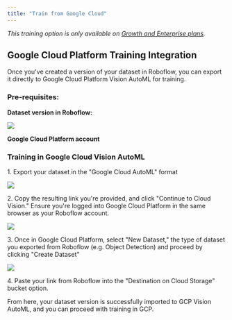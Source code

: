 ```yaml
---
title: "Train from Google Cloud"
---
```


_This training option is only available on_ [_Growth and Enterprise plans_](https://roboflow.com/pricing)_._

## Google Cloud Platform Training Integration

Once you've created a version of your dataset in Roboflow, you can export it directly to Google Cloud Platform Vision AutoML for training.

### Pre-requisites:

**Dataset version in Roboflow:**

![](/images/train/image.png)

**Google Cloud Platform account**

### Training in Google Cloud Vision AutoML

1\. Export your dataset in the "Google Cloud AutoML" format

![](/images/train/image.png)

2\. Copy the resulting link you're provided, and click "Continue to Cloud Vision." Ensure you're logged into Google Cloud Platform in the same browser as your Roboflow account.

![](/images/train/image.png)

3\. Once in Google Cloud Platform, select "New Dataset," the type of dataset you exported from Roboflow (e.g. Object Detection) and proceed by clicking "Create Dataset"

![](/images/train/image.png)

4\. Paste your link from Roboflow into the "Destination on Cloud Storage" bucket option.

From here, your dataset version is successfully imported to GCP Vision AutoML, and you can proceed with training in GCP.